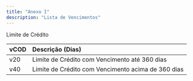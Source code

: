 ```yaml
---
title: "Anexo I"
description: "Lista de Vencimentos"
---
```


Limite de Crédito

| vCOD | Descrição (Dias)                                   |
| :--- | :------------------------------------------------- |
| v20  | Limite de Crédito com Vencimento até 360 dias      |
| v40  | Limite de Crédito com Vencimento acima de 360 dias |